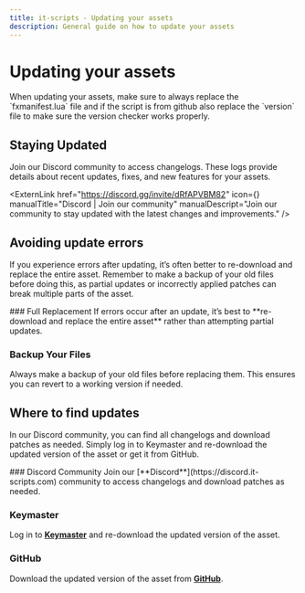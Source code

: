 ```yaml
---
title: it-scripts - Updating your assets
description: General guide on how to update your assets
---
```



# Updating your assets

<Callout type="info">
  When updating your assets, make sure to always replace the `fxmanifest.lua` file
  and if the script is from github also replace the `version` file
  to make sure the version checker works properly.
</Callout>

## Staying Updated
Join our Discord community to access changelogs. These logs provide details about recent updates, fixes, and new features for your assets.

<ExternLink 
  href="https://discord.gg/invite/dRfAPVBM82"
  icon={<IconBrandDiscord />}
  manualTitle="Discord | Join our community"
  manualDescript="Join our community to stay updated with the latest changes and improvements."
/>

## Avoiding update errors
If you experience errors after updating, it’s often better to re-download and replace the entire asset. 
Remember to make a backup of your old files before doing this, as partial updates or incorrectly applied patches can break multiple parts of the asset.

<Steps>
### Full Replacement
If errors occur after an update, it’s best to **re-download and replace the entire asset** rather than attempting partial updates.

### Backup Your Files
Always make a backup of your old files before replacing them. This ensures you can revert to a working version if needed.
</Steps>

## Where to find updates
In our Discord community, you can find all changelogs and download patches as needed.
Simply log in to Keymaster and re-download the updated version of the asset or get it from GitHub. 

<Steps>
### Discord Community
Join our [**Discord**](https://discord.it-scripts.com) community to access changelogs and download patches as needed.

### Keymaster
Log in to [**Keymaster**](https://portal.cfx.re/assets/granted-assets?page=1&sort=asset.updated_at&direction=asc) and re-download the updated version of the asset.

### GitHub
Download the updated version of the asset from [**GitHub**](https://github.it-scripts.com).
</Steps>